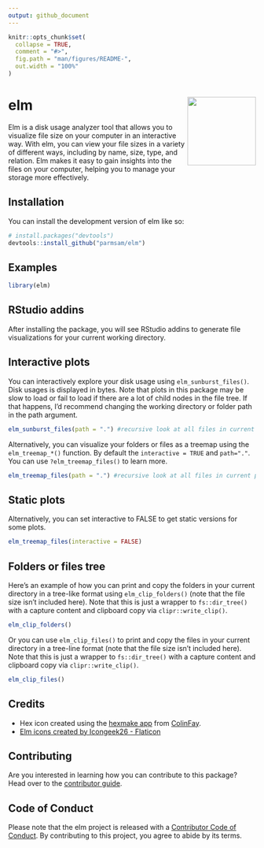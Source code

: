 ```yaml
---
output: github_document
---
```


<!-- README.md is generated from README.Rmd. Please edit that file -->

```r
knitr::opts_chunk$set(
  collapse = TRUE,
  comment = "#>",
  fig.path = "man/figures/README-",
  out.width = "100%"
)
```

# elm <img src="man/figures/logo.png" align="right" height="139" />

<!-- badges: start -->
<!-- badges: end -->

Elm is a disk usage analyzer tool that allows you to visualize 
file size on your computer in an interactive way. With elm, you can 
view your file sizes in a variety of different ways, including by name, size, 
type, and relation. Elm makes it easy to gain insights into the files 
on your computer, helping you to manage your storage more effectively.

## Installation

You can install the development version of elm like so:

``` r
# install.packages("devtools")
devtools::install_github("parmsam/elm")
```

## Examples

```r
library(elm)
```

## RStudio addins
After installing the package, you will see RStudio addins to generate file visualizations for your current working directory. 

## Interactive plots
You can interactively explore your disk usage using `elm_sunburst_files()`. Disk usages is displayed in bytes. Note that plots in this package may be slow to load or fail to load if there are a lot of child nodes in the file tree. If that happens, I'd recommend changing the working directory or folder path in the path argument.
```r
elm_sunburst_files(path = ".") #recursive look at all files in current path
```
Alternatively, you can visualize your folders or files as a treemap using the `elm_treemap_*()` function. By default the `interactive = TRUE` and `path="."`. You can use `?elm_treemap_files()` to learn more. 
```r
elm_treemap_files(path = ".") #recursive look at all files in current path
```
<!-- # elm_treemap_folders(path = ".") #same with folders only instead -->
## Static plots
Alternatively, you can set interactive to FALSE to get static versions for some plots.
```r
elm_treemap_files(interactive = FALSE)
```

## Folders or files tree
Here's an example of how you can print and copy the folders in your current directory in a tree-like format using `elm_clip_folders()` (note that the file size isn't included here). Note that this is just a wrapper to `fs::dir_tree()` with a capture content and clipboard copy via `clipr::write_clip()`.
```r
elm_clip_folders()
```
Or you can use `elm_clip_files()` to print and copy the files in your current directory in a tree-line format (note that the file size isn't included here). Note that this is just a wrapper to `fs::dir_tree()` with a capture content and clipboard copy via `clipr::write_clip()`.
```r
elm_clip_files()
```

## Credits 

- Hex icon created using the [hexmake
app](https://connect.thinkr.fr/hexmake/) from
[ColinFay](https://github.com/ColinFay/hexmake).
- <a href="https://www.flaticon.com/free-icons/elm" title="elm icons">Elm icons created by Icongeek26 - Flaticon</a>

## Contributing

Are you interested in learning how you can contribute to this package? Head over to the [contributor guide](CONTRIBUTING.md).

## Code of Conduct

Please note that the elm project is released with a [Contributor Code of Conduct](https://contributor-covenant.org/version/2/1/CODE_OF_CONDUCT.html). By contributing to this project, you agree to abide by its terms.
